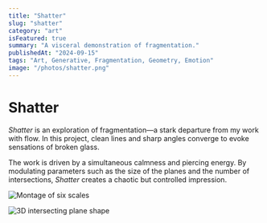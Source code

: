 ```yaml
---
title: "Shatter"
slug: "shatter"
category: "art"
isFeatured: true
summary: "A visceral demonstration of fragmentation."
publishedAt: "2024-09-15"
tags: "Art, Generative, Fragmentation, Geometry, Emotion"
image: "/photos/shatter.png"
---
```


# Shatter

*Shatter* is an exploration of fragmentation—a stark departure from my work with flow. In this project, clean lines and sharp angles converge to evoke sensations of broken glass.  
 
The work is driven by a simultaneous calmness and piercing energy. By modulating parameters such as the size of the planes and the number of intersections, *Shatter* creates a chaotic but controlled impression.

![Montage of six scales](/photos/montage.png)

![3D intersecting plane shape](/photos/metaplane.png)
